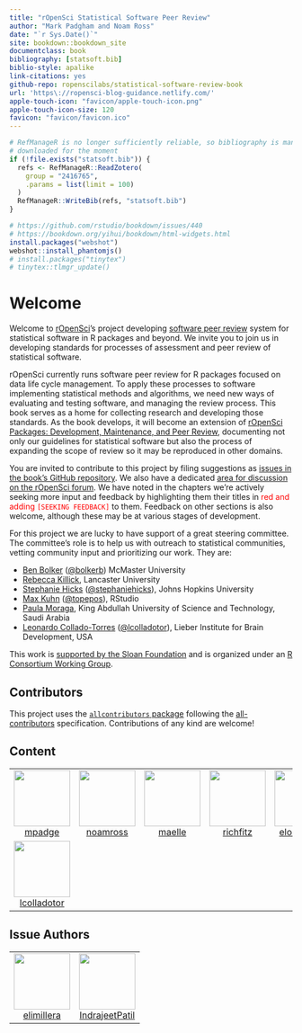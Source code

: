 ```yaml
--- 
title: "rOpenSci Statistical Software Peer Review"
author: "Mark Padgham and Noam Ross"
date: "`r Sys.Date()`"
site: bookdown::bookdown_site
documentclass: book
bibliography: [statsoft.bib]
biblio-style: apalike
link-citations: yes
github-repo: ropenscilabs/statistical-software-review-book
url: 'https\://ropensci-blog-guidance.netlify.com/'
apple-touch-icon: "favicon/apple-touch-icon.png"
apple-touch-icon-size: 120
favicon: "favicon/favicon.ico"
---
```



```r
# RefManageR is no longer sufficiently reliable, so bibliography is manually
# downloaded for the moment
if (!file.exists("statsoft.bib")) {
  refs <- RefManageR::ReadZotero(
    group = "2416765",
    .params = list(limit = 100)
  )
  RefManageR::WriteBib(refs, "statsoft.bib")
}
```
```r
# https://github.com/rstudio/bookdown/issues/440
# https://bookdown.org/yihui/bookdown/html-widgets.html
install.packages("webshot")
webshot::install_phantomjs()
# install.packages("tinytex")
# tinytex::tlmgr_update()
```


# Welcome {#welcome}

Welcome to [rOpenSci](https://ropensci.org)'s project
developing [software peer review](https://ropensci.org/software-review/) system
for statistical software in R packages and  beyond.  We invite you to join us
in developing standards for processes of assessment and peer review of
statistical software.

rOpenSci currently runs software peer review for R packages focused on data
life cycle management. To apply these processes to software implementing
statistical methods and algorithms, we need new ways of evaluating and testing
software, and managing the review process. This book serves as a home for
collecting research and developing those standards. As the book develops, it
will become an extension of [rOpenSci Packages: Development, Maintenance, and
Peer Review](https://devguide.ropensci.org/), documenting not only our
guidelines for statistical software but also the process of expanding the scope
of review so it may be reproduced in other domains.

You are invited to contribute to this project by filing suggestions as
[issues in the book's GitHub repository](https://github.com/ropenscilabs/statistical-software-review-book/issues).
We also have a dedicated [area for discussion on the rOpenSci forum](https://discuss.ropensci.org/c/statistical-software-peer-review/28).
We have noted in the chapters we're actively seeking more input and feedback by
highlighting them their titles in <span style="color:red;">red and adding
`[SEEKING FEEDBACK]`</span> to them.  Feedback on other sections is also
welcome, although these may be at various stages of development.

For this project we are lucky to have support of a great steering committee.  The
committee's role is to help us with outreach to statistical communities, vetting
community input and prioritizing our work. They are:

-   [Ben Bolker](https://ms.mcmaster.ca/~bolker/) ([\@bolkerb](https://twitter.com/bolkerb)) McMaster University
-   [Rebecca Killick](http://www.lancs.ac.uk/~killick/), Lancaster University
-   [Stephanie Hicks](https://www.stephaniehicks.com/) ([\@stephaniehicks](https://twitter.com/stephaniehicks)), Johns Hopkins University
-   [Max Kuhn](http://appliedpredictivemodeling.com/) ([\@topepos](https://twitter.com/topepos)), RStudio
-   [Paula Moraga](http://www.paulamoraga.com/), King Abdullah University of Science and Technology, Saudi Arabia
-   [Leonardo Collado-Torres](http://lcolladotor.github.io/) ([\@lcolladotor](https://twitter.com/lcolladotor)), Lieber Institute for Brain Development, USA

This work is [
supported by the Sloan Foundation](https://ropensci.org/blog/2019/07/15/expanding-software-review/)
and is organized under an
[R Consortium Working Group](https://www.r-consortium.org/projects/isc-working-groups).


## Contributors



<!-- ALL-CONTRIBUTORS-LIST:START - Do not remove or modify this section -->
<!-- prettier-ignore-start -->
<!-- markdownlint-disable -->

This project uses the [`allcontributors` package](https://github.com/mpadge/allcontributors) following the [all-contributors](https://allcontributors.org) specification. Contributions of any kind are welcome!

## Content

<table>

<tr>
<td align="center">
<a href="https://github.com/mpadge">
<img src="https://avatars1.githubusercontent.com/u/6697851?v=4" width="100px;" alt=""/>
</a><br>
<a href="https://github.com/ropenscilabs/statistical-software-review-book/commits?author=mpadge">mpadge</a>
</td>
<td align="center">
<a href="https://github.com/noamross">
<img src="https://avatars1.githubusercontent.com/u/571752?v=4" width="100px;" alt=""/>
</a><br>
<a href="https://github.com/ropenscilabs/statistical-software-review-book/commits?author=noamross">noamross</a>
</td>
<td align="center">
<a href="https://github.com/maelle">
<img src="https://avatars0.githubusercontent.com/u/8360597?v=4" width="100px;" alt=""/>
</a><br>
<a href="https://github.com/ropenscilabs/statistical-software-review-book/commits?author=maelle">maelle</a>
</td>
<td align="center">
<a href="https://github.com/richfitz">
<img src="https://avatars1.githubusercontent.com/u/1558093?v=4" width="100px;" alt=""/>
</a><br>
<a href="https://github.com/ropenscilabs/statistical-software-review-book/commits?author=richfitz">richfitz</a>
</td>
<td align="center">
<a href="https://github.com/elong0527">
<img src="https://avatars0.githubusercontent.com/u/465246?v=4" width="100px;" alt=""/>
</a><br>
<a href="https://github.com/ropenscilabs/statistical-software-review-book/commits?author=elong0527">elong0527</a>
</td>
<td align="center">
<a href="https://github.com/Pakillo">
<img src="https://avatars0.githubusercontent.com/u/1597843?v=4" width="100px;" alt=""/>
</a><br>
<a href="https://github.com/ropenscilabs/statistical-software-review-book/commits?author=Pakillo">Pakillo</a>
</td>
<td align="center">
<a href="https://github.com/briatte">
<img src="https://avatars2.githubusercontent.com/u/322533?v=4" width="100px;" alt=""/>
</a><br>
<a href="https://github.com/ropenscilabs/statistical-software-review-book/commits?author=briatte">briatte</a>
</td>
</tr>


<tr>
<td align="center">
<a href="https://github.com/lcolladotor">
<img src="https://avatars2.githubusercontent.com/u/2288213?v=4" width="100px;" alt=""/>
</a><br>
<a href="https://github.com/ropenscilabs/statistical-software-review-book/commits?author=lcolladotor">lcolladotor</a>
</td>
</tr>

</table>


## Issue Authors

<table>

<tr>
<td align="center">
<a href="https://github.com/elimillera">
<img src="https://avatars1.githubusercontent.com/u/24767886?u=16d22ed97b442cfa1847d0f110b7dbf5c190c5a5&v=4" width="100px;" alt=""/>
</a><br>
<a href="https://github.com/ropenscilabs/statistical-software-review-book/issues?q=is%3Aissue+author%3Aelimillera">elimillera</a>
</td>
<td align="center">
<a href="https://github.com/IndrajeetPatil">
<img src="https://avatars0.githubusercontent.com/u/11330453?u=6eb9f03fe4cc5a2a67633252acda215b113234be&v=4" width="100px;" alt=""/>
</a><br>
<a href="https://github.com/ropenscilabs/statistical-software-review-book/issues?q=is%3Aissue+author%3AIndrajeetPatil">IndrajeetPatil</a>
</td>
</tr>

</table>

<!-- markdownlint-enable -->
<!-- prettier-ignore-end -->
<!-- ALL-CONTRIBUTORS-LIST:END -->
